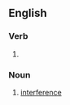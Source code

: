 ==English==

===Verb===
{{head|en|verb form}}

# {{present participle of|en|intermeddle|nocat=1}}

===Noun===
{{en-noun}}

# [[interference]]